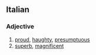 ==Italian==

===Adjective===
{{it-adj|superb}}

# [[proud]], [[haughty]], [[presumptuous]]
# [[superb]], [[magnificent]]